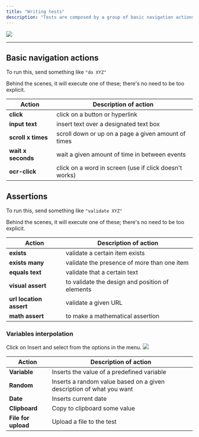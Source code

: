 ```yaml
---
title: "Writing tests"
description: "Tests are composed by a group of basic navigation actions and assertions."
---
```


![](/images/Screenshot2025-02-16at7.08.38PM.png)

***

## Basic navigation actions

To run this, send something like `"do XYZ"`

Behind the scenes, it will execute one of these; there's no need to be too explicit.

| Action                 | **Description of action**                              |
| ---------------------- | ------------------------------------------------------ |
| **click**              | click on a button or hyperlink                         |
| **input text**         | insert text over a designated text box                 |
| **scroll** **x times** | scroll down or up on a page a given amount of times    |
| **wait x seconds**     | wait a given amount of time in between events          |
| **ocr-click**          | click on a word in screen (use if click doesn't works) |

## Assertions

To run this, send something like `"validate XYZ"`

Behind the scenes, it will execute one of these; there's no need to be too explicit.

| Action                  | **Description of action**                       |
| ----------------------- | ----------------------------------------------- |
| **exists**              | validate a certain item exists                  |
| **exists many**         | validate the presence of more than one item     |
| **equals text**         | validate that a certain text                    |
| **visual assert**       | to validate the design and position of elements |
| **url location assert** | validate a given URL                            |
| **math assert**         | to make a mathematical assertion                |

### Variables interpolation

Click on Insert and select from the options in the menu. ![](/Screenshot2025-02-16at12.48.09PM.png)

| Action              | Description of action                                                |
| ------------------- | -------------------------------------------------------------------- |
| **Variable**        | Inserts the value of a predefined variable                           |
| **Random**          | Inserts a random value based on a given description of what you want |
| **Date**            | Inserts current date                                                 |
| **Clipboard**       | Copy to clipboard some value                                         |
| **File for upload** | Upload a file to the test                                            |